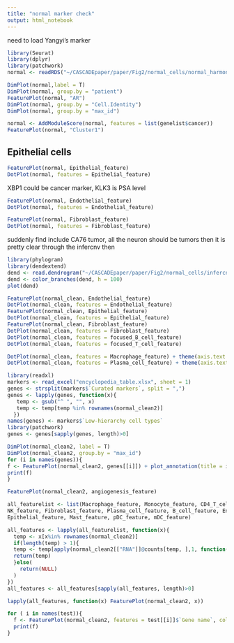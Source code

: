 ```yaml
---
title: "normal marker check"
output: html_notebook
---
```


need to load Yangyi's marker
```r
library(Seurat)
library(dplyr)
library(patchwork)
normal <- readRDS("~/CASCADEpaper/paper/Fig2/normal_cells/normal_harmony_srt.Rds")

```

```r
DimPlot(normal,label = T) 
DimPlot(normal, group.by = "patient")
FeaturePlot(normal, "AR")
DimPlot(normal, group.by = "Cell.Identity")
DimPlot(normal, group.by = "max_id")
```


```r
normal <- AddModuleScore(normal, features = list(genelist$cancer))
FeaturePlot(normal, "Cluster1")
```

## Epithelial cells
```r
FeaturePlot(normal, Epithelial_feature)
DotPlot(normal, features = Epithelial_feature)
```
XBP1 could be cancer marker, KLK3 is PSA level 

```r
FeaturePlot(normal, Endothelial_feature)
DotPlot(normal, features = Endothelial_feature)
```
```r
FeaturePlot(normal, Fibroblast_feature)
DotPlot(normal, features = Fibroblast_feature)
```
suddenly find include CA76 tumor, all the neuron should be tumors
then it is pretty clear through the infercnv then

```r
library(phylogram)
library(dendextend)
dend <- read.dendrogram("~/CASCADEpaper/paper/Fig2/normal_cells/infercnv/unclustered/infercnv.preliminary.observations_dendrogram.txt")
dend <- color_branches(dend, h = 100)
plot(dend)
```
```r
FeaturePlot(normal_clean, Endothelial_feature)
DotPlot(normal_clean, features = Endothelial_feature)
FeaturePlot(normal_clean, Epithelial_feature)
DotPlot(normal_clean, features = Epithelial_feature)
FeaturePlot(normal_clean, Fibroblast_feature)
DotPlot(normal_clean, features = Fibroblast_feature)
DotPlot(normal_clean, features = focused_B_cell_feature)
DotPlot(normal_clean, features = focused_T_cell_feature)
```
```r
DotPlot(normal_clean, features = Macrophage_feature) + theme(axis.text.x = element_text(angle = 90))
DotPlot(normal_clean, features = Plasma_cell_feature) + theme(axis.text.x = element_text(angle = 90))
```

```r
library(readxl)
markers <- read_excel("encyclopedia_table.xlsx", sheet = 1)
genes <- strsplit(markers$`Curated markers`, split = ",")
genes <- lapply(genes, function(x){
   temp <- gsub("^ ", "", x)
   temp <- temp[temp %in% rownames(normal_clean2)]
  })
names(genes) <- markers$`Low-hierarchy cell types`
library(patchwork)
genes <- genes[sapply(genes, length)>0]
```

```r
DimPlot(normal_clean2, label = T)
DimPlot(normal_clean2, group.by = "max_id")
for (i in names(genes)){
f <- FeaturePlot(normal_clean2, genes[[i]]) + plot_annotation(title = i)
print(f)  
}
```

```r
FeaturePlot(normal_clean2, angiogenesis_feature)
```

```r
all_featurelist <- list(Macrophage_feature, Monocyte_feature, CD4_T_cell_feature, CD8_T_cell_feature,
NK_feature, Fibroblast_feature, Plasma_cell_feature, B_cell_feature, Endothelial_feature,
Epithelial_feature, Mast_feature, pDC_feature, mDC_feature)

all_features <- lapply(all_featurelist, function(x){
  temp <- x[x%in% rownames(normal_clean2)]
  if(length(temp) > 1){
  temp <- temp[apply(normal_clean2[["RNA"]]@counts[temp, ],1, function(y) sum(y > 0)>10)]
  return(temp)
  }else(
    return(NULL)
  )
})
all_features <- all_features[sapply(all_features, length)>0]

lapply(all_features, function(x) FeaturePlot(normal_clean2, x))
```
```r
for ( i in names(test)){
  f <- FeaturePlot(normal_clean2, features = test[[i]]$`Gene name`, cols = rev(brewer.rdylbu(5))) + plot_annotation(title  = i)
  print(f)
}
```

